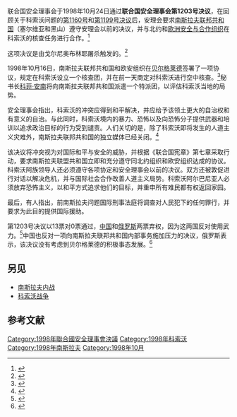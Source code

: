 {{Infobox UN resolution
|number = 1203
|organ = SC
|date = 10月24日
|year = 1998年
|meeting = 3,937
|code = S/RES/1203
|document = https://undocs.org/S/RES/1203(1998)
|for = 13
|abstention = 2
|against = 0
|subject = 科索沃局势
|result = 通过
|image = Kukes Refugee Camp.jpg
|caption = 阿尔巴尼亚[[库克斯|库克斯]]的难民营
}}
{{Campaignbox 科索沃战争}}

联合国安全理事会于1998年10月24日通过'''联合国安全理事会第1203号决议'''，在回顾关于科索沃问题的[[联合国安全理事会第1160号决议|第1160号]]和[[联合国安全理事会第1199号决议|第1199号决议]]后，安理会要求[[南斯拉夫联邦共和国|南斯拉夫联邦共和国]]（塞尔维亚和黑山）遵守安理会以前的决议，并与北约和[[欧洲安全与合作组织|欧洲安全与合作组织]]在科索沃的核查任务进行合作。<ref name="un">{{cite news|title=Security Council demands Federal Republic of Yugoslavia comply fully with NATO and OSCE verification missions in Kosovo|url=https://www.un.org/News/Press/docs/1998/19981024.sc6588.html|publisher=United Nations|date=1998-10-24}}</ref>

这项决议是由戈尔尼奥布林耶屠杀触发的。<ref>{{cite web|title=General Wesley Clark|url=https://www.pbs.org/wgbh/pages/frontline/shows/kosovo/interviews/clark.html|work=Frontline|publisher=PBS|access-date=2012-07-04|quote=In September 1998 there was an absolutely dreadful massacre at a place called Obrinje. Do you remember that? -- I do remember it. It's what really triggered the UN Security Council resolution.}}</ref>

1998年10月16日，南斯拉夫联邦共和国和欧安组织在[[贝尔格莱德|贝尔格莱德]]签署了一项协议，规定在科索沃设立一个核查团，并在前一天商定对科索沃进行空中核查。<ref name="wm">{{cite book |title=Kosovo: the politics of delusion |year=2001 |publisher=Routledge |isbn=978-0-7146-5157-6 |page=47 |author1=Michael Waller |author2=Kyril Drezov |author3=Bülent Gökay}}</ref>秘书长[[科菲·安南|科菲·安南]]将向南斯拉夫联邦共和国派遣一个特派团，以评估科索沃当地的局势。

安全理事会指出，科索沃的冲突应得到和平解决，并应给予该领土更大的自治权和有意义的自治。与此同时，科索沃境内的暴力、恐怖以及向恐怖分子提供武器和培训以追求政治目标的行为受到谴责。人们关切的是，除了科索沃即将发生的人道主义灾难外，南斯拉夫联邦共和国的独立媒体已经关闭。<ref>{{cite book|last=Krieger|first=Heike|title=The Kosovo conflict and international law: an analytical documentation 1974–1999|year=2001|publisher=Cambridge University Press|isbn=978-0-521-80071-6|page=505}}</ref>

该决议将冲突视为对国际和平与安全的威胁，并根据《联合国宪章》第七章采取行动，要求南斯拉夫联盟共和国立即和充分遵守同北约组织和欧安组织达成的协议。科索沃阿族领导人还必须遵守各项协定和安全理事会以前的决议。双方还被敦促进行对话以解决危机，并与国际社会合作改善人道主义局势。科索沃阿尔巴尼亚人必须放弃恐怖主义，以和平方式追求他们的目标，并重申所有难民都有权返回家园。

最后，有人指出，前南斯拉夫问题国际刑事法庭将调查对人民犯下的任何罪行，并要求为此目的提供国际援助。

第1203号决议以13票对0票通过，[[中国|中国]]和[[俄罗斯|俄罗斯]]两票弃权，因为这两国反对使用武力。<ref>{{cite news|title=UN demands action over Kosovo|url=http://news.bbc.co.uk/1/hi/world/europe/200579.stm|publisher=BBC News|date=1998-10-24}}</ref>中国也反对一项向南斯拉夫联邦共和国内部事务施加压力的决议，俄罗斯表示，该决议没有考虑到贝尔格莱德的积极事态发展。<ref>{{cite journal|last=Guicherd|first=C.|title=International law and the war in Kosovo |url=https://archive.org/details/sim_survival_summer-1999_41_2/page/n20|journal=Survival|year=1999|volume=41|issue=2|pages=19–34|doi=10.1093/survival/41.2.19 }}</ref>

== 另见 ==
*[[南斯拉夫内战|南斯拉夫内战]]
*[[科索沃战争|科索沃战争]]

== 参考文献 ==
{{reflist}}

{{UNSCR 1998}}

[[Category:1998年聯合國安全理事會決議|Category:1998年聯合國安全理事會決議]]
[[Category:1998年科索沃|Category:1998年科索沃]]
[[Category:1998年南斯拉夫|Category:1998年南斯拉夫]]
[[Category:1998年10月|Category:1998年10月]]